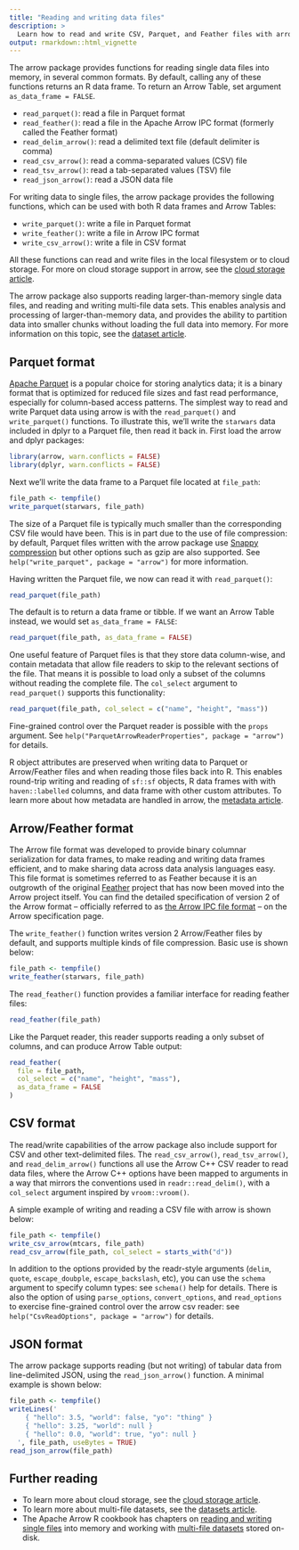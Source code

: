 ```yaml
---
title: "Reading and writing data files"
description: >
  Learn how to read and write CSV, Parquet, and Feather files with arrow 
output: rmarkdown::html_vignette
---
```


The arrow package provides functions for reading single data files into memory, in
several common formats. By default, calling any of these functions
returns an R data frame. To return an Arrow Table, set argument
`as_data_frame = FALSE`.

- `read_parquet()`: read a file in Parquet format
- `read_feather()`: read a file in the Apache Arrow IPC format (formerly called the Feather format)
- `read_delim_arrow()`: read a delimited text file (default delimiter is comma)
- `read_csv_arrow()`: read a comma-separated values (CSV) file
- `read_tsv_arrow()`: read a tab-separated values (TSV) file
- `read_json_arrow()`: read a JSON data file

For writing data to single files, the arrow package provides the
following functions, which can be used with both R data frames and 
Arrow Tables:

- `write_parquet()`: write a file in Parquet format
- `write_feather()`: write a file in Arrow IPC format
- `write_csv_arrow()`: write a file in CSV format

All these functions can read and write files in the local filesystem or
to cloud storage. For more on cloud storage support in arrow, see the [cloud storage article](./fs.html).

The arrow package also supports reading larger-than-memory single data files, and reading and writing multi-file data sets.
This enables analysis and processing of larger-than-memory data, and provides 
the ability to partition data into smaller chunks without loading the full 
data into memory. For more information on this topic, see the [dataset article](./dataset.html).

## Parquet format

[Apache Parquet](https://parquet.apache.org/) is a popular
choice for storing analytics data; it is a binary format that is 
optimized for reduced file sizes and fast read performance, especially 
for column-based access patterns. The simplest way to read and write
Parquet data using arrow is with the `read_parquet()` and 
`write_parquet()` functions. To illustrate this, we'll write the 
`starwars` data included in dplyr to a Parquet file, then read it 
back in. First load the arrow and dplyr packages:

```r
library(arrow, warn.conflicts = FALSE)
library(dplyr, warn.conflicts = FALSE)
```

Next we'll write the data frame to a Parquet file located at `file_path`:

```r
file_path <- tempfile()
write_parquet(starwars, file_path)
```

The size of a Parquet file is typically much smaller than the corresponding CSV 
file would have been. This is in part due to the use of file compression: by default, 
Parquet files written with the arrow package use [Snappy compression](https://google.github.io/snappy/) but other options such as gzip 
are also supported. See `help("write_parquet", package = "arrow")` for more
information.

Having written the Parquet file, we now can read it with `read_parquet()`:

```r
read_parquet(file_path)
```

The default is to return a data frame or tibble. If we want an Arrow Table instead, we would set `as_data_frame = FALSE`:

```r
read_parquet(file_path, as_data_frame = FALSE)
```

One useful feature of Parquet files is that they store data column-wise, and contain metadata that allow file readers to skip to the relevant sections of the file. That means it is possible to load only a subset of the columns without reading the complete file. The `col_select` argument to `read_parquet()` supports this functionality:

```r
read_parquet(file_path, col_select = c("name", "height", "mass"))
```

Fine-grained control over the Parquet reader is possible with the `props` argument. See `help("ParquetArrowReaderProperties", package = "arrow")` for details.

R object attributes are preserved when writing data to Parquet or
Arrow/Feather files and when reading those files back into R. This enables
round-trip writing and reading of `sf::sf` objects, R data frames with
with `haven::labelled` columns, and data frame with other custom
attributes. To learn more about how metadata are handled in arrow, the [metadata article](./metadata.html).

## Arrow/Feather format

The Arrow file format was developed to provide binary columnar 
serialization for data frames, to make reading and writing data frames 
efficient, and to make sharing data across data analysis languages easy.
This file format is sometimes referred to as Feather because it is an
outgrowth of the original [Feather](https://github.com/wesm/feather) project 
that has now been moved into the Arrow project itself. You can find the 
detailed specification of version 2 of the Arrow format -- officially 
referred to as [the Arrow IPC file format](https://arrow.apache.org/docs/format/Columnar.html#ipc-file-format) --
on the Arrow specification page. 

The `write_feather()` function writes version 2 Arrow/Feather files by default, and supports multiple kinds of file compression. Basic use is shown below:

```r
file_path <- tempfile()
write_feather(starwars, file_path)
```

The `read_feather()` function provides a familiar interface for reading feather files:

```r
read_feather(file_path)
```

Like the Parquet reader, this reader supports reading a only subset of columns, and can produce Arrow Table output:

```r
read_feather(
  file = file_path, 
  col_select = c("name", "height", "mass"), 
  as_data_frame = FALSE
)
```

## CSV format

The read/write capabilities of the arrow package also include support for 
CSV and other text-delimited files. The `read_csv_arrow()`, `read_tsv_arrow()`, 
and `read_delim_arrow()` functions all use the Arrow C++ CSV reader to read 
data files, where the Arrow C++ options have been mapped to arguments in a 
way that mirrors the conventions used in `readr::read_delim()`, with a 
`col_select` argument inspired by `vroom::vroom()`. 

A simple example of writing and reading a CSV file with arrow is shown below:

```r
file_path <- tempfile()
write_csv_arrow(mtcars, file_path)
read_csv_arrow(file_path, col_select = starts_with("d"))
```

In addition to the options provided by the readr-style arguments (`delim`, `quote`, `escape_doubple`, `escape_backslash`, etc), you can use the `schema` argument to specify column types: see `schema()` help for details. There is also the option of using `parse_options`, `convert_options`, and `read_options` to exercise fine-grained control over the arrow csv reader: see `help("CsvReadOptions", package = "arrow")` for details. 

## JSON format

The arrow package supports reading (but not writing) of tabular data from line-delimited JSON, using the `read_json_arrow()` function. A minimal example is shown below:

```r
file_path <- tempfile()
writeLines('
    { "hello": 3.5, "world": false, "yo": "thing" }
    { "hello": 3.25, "world": null }
    { "hello": 0.0, "world": true, "yo": null }
  ', file_path, useBytes = TRUE)
read_json_arrow(file_path)
```

## Further reading

- To learn more about cloud storage, see the [cloud storage article](./fs.html).
- To learn more about multi-file datasets, see the [datasets article](./dataset.html).
- The Apache Arrow R cookbook has chapters on [reading and writing single files](https://arrow.apache.org/cookbook/r/reading-and-writing-data---single-files.html) into memory and working with [multi-file datasets](https://arrow.apache.org/cookbook/r/reading-and-writing-data---multiple-files.html) stored on-disk.
